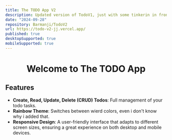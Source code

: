 ```yaml
---
title: The TODO App V2
description: Updated version of TodoV1, just with some tinkerin in front end.
date: "2024-09-28"
repository: Barmanji/TodoV2
url: https://todo-v2-jj.vercel.app/
published: true
desktopSupported: true
mobileSupported: true
---
```




# <center>Welcome to The TODO App</center>

## Features

- **Create, Read, Update, Delete (CRUD) Todos**: Full management of your todo tasks.
- **Rainbow Theme**: Switches between wierd colors, even i don't know why i added that.
- **Responsive Design**: A user-friendly interface that adapts to different screen sizes, ensuring a great experience on both desktop and mobile devices.




